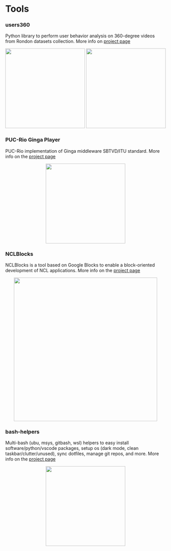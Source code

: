 
# Tools  <FontAwesomeIcon icon={faCode}/>

### users360

Python library to perform user behavior analysis on 360-degree videos from Rondon datasets collection. More info on [project page](http://github.com/alanlivio/users360) <FontAwesomeIcon icon={faGithub}/>

<p align="center">
<img src="https://github.com/alanlivio/users360/raw/master/docs/requests.gif" width="250"/>
<img src="https://github.com/alanlivio/users360/raw/master/docs/requests.gif" width="250"/>
</p>

### PUC-Rio Ginga Player 

PUC-Rio implementation of Ginga middleware SBTVD/ITU standard. More info on the [project page](http://github.com/telemidia/ginga) <FontAwesomeIcon icon={faGithub}/>

<p align="center">
<img src="https://upload.wikimedia.org/wikipedia/commons/c/ce/Ginga_Middleware_Logo.png" width="250"/>
</p>

### NCLBlocks

NCLBlocks is a tool based on Google Blocks to enable a block-oriented development of NCL applications. More info on the [project page](https://github.com/TeleMidia/nclblocks) <FontAwesomeIcon icon={faGithub}/>

<p align="center">
<img src="https://github.com/TeleMidia/nclblocks/raw/master/docs/overview1.png" width="450"/>
</p>

### bash-helpers

Multi-bash (ubu, msys, gitbash, wsl) helpers to easy install software/python/vscode packages, setup os (dark mode, clean taskbar/clutter/unused), sync dotfiles, manage git repos, and more. More info on the [project page](https://github.com/alanlivio/bash-helpers) <FontAwesomeIcon icon={faGithub}/>
 
<p align="center">
<img src="https://raw.githubusercontent.com/alanlivio/bash-helpers/master/logo.svg" width="250"/>
</p>

